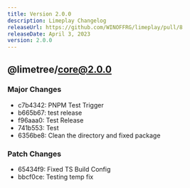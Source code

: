 ```yaml
---
title: Version 2.0.0
description: Limeplay Changelog
releaseUrl: https://github.com/WINOFFRG/limeplay/pull/8
releaseDate: April 3, 2023
version: 2.0.0
---
```




## @limetree/core@2.0.0

### Major Changes

-   c7b4342: PNPM Test Trigger
-   b665b67: test release
-   f96aaa0: Test Release
-   741b553: Test
-   6356be8: Clean the directory and fixed package

### Patch Changes

-   65434f9: Fixed TS Build Config
-   bbcf0ce: Testing temp fix
